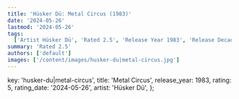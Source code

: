 ```yaml
---
title: 'Hüsker Dü: Metal Circus (1983)'
date: '2024-05-26'
lastmod: '2024-05-26'
tags:
  ['Artist Hüsker Dü', 'Rated 2.5', 'Release Year 1983', 'Release Decade 1980']
summary: 'Rated 2.5'
authors: ['default']
images: ['/content/images/husker-du|metal-circus.jpg']
---
```


  key: 'husker-du|metal-circus',
  title: 'Metal Circus',
  release_year: 1983,
  rating: 5,
  rating_date: '2024-05-26',
  artist: 'Hüsker Dü',
};

<MusicRating data={data} />
